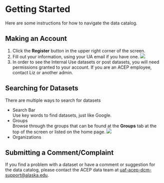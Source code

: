 # Getting Started

Here are some instructions for how to navigate the data catalog.

## Making an Account {.unnumbered}
1. Click the __Register__ button in the upper right corner of the screen.
2. Fill out your information, using your UA email if you have one.
![](images/accountcreation.png)
3. In order to see the Internal Use datasets or post datasets, you will need permissions granted to your account. If you are an ACEP employee, contact Liz or another admin.

## Searching for Datasets {.unnumbered}
There are multiple ways to search for datasets  

- Search Bar  
    Use key words to find datasets, just like Google.
- Groups  
    Browse through the groups that can be found at the __Groups__ tab at the top of the screen or listed on the home page. 
![](images/groups.png)
- Organizations



## Submitting a Comment/Complaint {.unnumbered}
If you find a problem with a dataset or have a comment or suggestion for the data catalog, please contact the ACEP data team at <uaf-acep-dcm-support@alaska.edu>. 